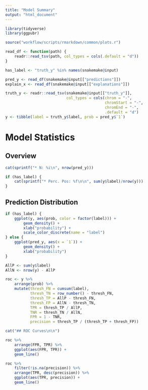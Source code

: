 ```yaml
---
title: "Model Summary"
output: "html_document"
---
```


```r
library(tidyverse)
library(ggpubr)

source("workflow/scripts/rmarkdown/common/plots.r")

read_df <- function(path) {
    readr::read_tsv(path, col_types = cols(.default = "d"))
}

has_label <- "truth_y" %in% names(snakemake@input)

pred_y <- read_df(snakemake@input[["predictions"]])
explain_x <- read_df(snakemake@input[["explanations"]])

```


```r
truth_y <- readr::read_tsv(snakemake@input[["truth_y"]],
                           col_types = cols(chrom = "-",
                                            chromStart = "-",
                                            chromEnd = "-",
                                            .default = "d")
y <- tibble(label = truth_y$label, prob = pred_y$`1`)
```


# Model Statistics

## Overview

```r

cat(sprintf("* N: %i\n", nrow(pred_y)))

if (has_label) {
    cat(sprintf("* Perc. Pos: %f\n\n", sum(y$label)/nrow(y)))
}
```

## Prediction Distribution

```r
if (has_label) {
    ggplot(y, aes(prob, color = factor(label))) +
        geom_density() +
        xlab("probability") +
        scale_color_discrete(name = "label")
} else {
    ggplot(pred_y, aes(x = `1`)) +
        geom_density() +
        xlab("probability")
}
```

```r

AllP <- sum(y$label)
AllN <- nrow(y) - AllP

roc <- y %>%
    arrange(prob) %>%
    mutate(thresh_FN = cumsum(label),
           thresh_TN = row_number() - thresh_FN,
           thresh_TP = AllP - thresh_FN,
           thresh_FP = AllN - thresh_TN,
           TPR = thresh_TP / AllP,
           TNR = thresh_TN / AllN,
           FPR = 1 - TNR,
           precision = thresh_TP / (thresh_TP + thresh_FP))

```

```r

cat("## ROC Curves\n\n")

roc %>%
    arrange(FPR, TPR) %>%
    ggplot(aes(FPR, TPR)) +
    geom_line()

roc %>%
    filter(!is.na(precision)) %>%
    arrange(TPR, desc(precision)) %>%
    ggplot(aes(TPR, precision)) +
    geom_line()
```
